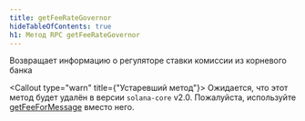 ```yaml
---
title: getFeeRateGovernor
hideTableOfContents: true
h1: Метод RPC getFeeRateGovernor
---
```


Возвращает информацию о регуляторе ставки комиссии из корневого банка

<Callout type="warn" title={"Устаревший метод"}>
  Ожидается, что этот метод будет удалён в версии `solana-core` v2.0.
  Пожалуйста, используйте [getFeeForMessage](/docs/rpc/http/getfeeformessage)
  вместо него.
</Callout>
